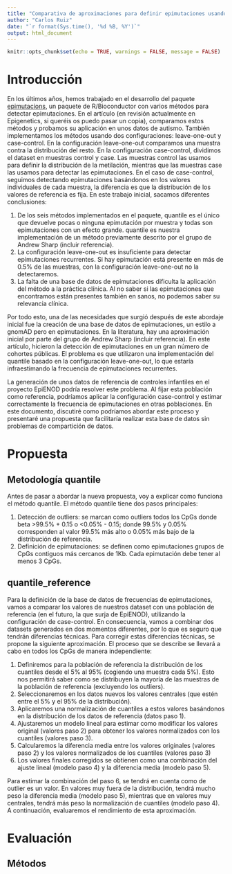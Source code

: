 ```yaml
---
title: "Comparativa de aproximaciones para definir epimutaciones usando datos de referencia"
author: "Carlos Ruiz"
date: "`r format(Sys.time(), '%d %B, %Y')`"
output: html_document
---
```


```r
knitr::opts_chunk$set(echo = TRUE, warnings = FALSE, message = FALSE)
```

# Introducción

En los últimos años, hemos trabajado en el desarrollo del paquete [epimutacions](https://bioconductor.org/packages/release/bioc/html/epimutacions.html), un paquete de R/Bioconductor con varios métodos para detectar epimutaciones. En el artículo (en revisión actualmente en Epigenetics, si queréis os puedo pasar un copia), comparamos estos métodos y probamos su aplicación en unos datos de autismo. También implementamos los métodos usando dos configuraciones: leave-one-out y case-control. En la configuración leave-one-out comparamos una muestra contra la distribución del resto. En la configuración case-control, dividimos el dataset en muestras control y case. Las muestras control las usamos para definir la distribución de la metilación, mientras que las muestras case las usamos para detectar las epimutaciones. En el caso de case-control, seguimos detectando epimutaciones basándonos en los valores individuales de cada muestra, la diferencia es que la distribución de los valores de referencia es fija. En este trabajo inicial, sacamos diferentes conclusiones:

1. De los seis métodos implementados en el paquete, quantile es el único que devuelve pocas o ninguna epimutación por muestra y todas son epimutaciones con un efecto grande. quantile es nuestra implementación de un método previamente descrito por el grupo de Andrew Sharp (incluir referencia).
2. La configuración leave-one-out es insuficiente para detectar epimutaciones recurrentes. Si hay epimutación está presente en más de 0.5% de las muestras, con la configuración leave-one-out no la detectaremos.
3. La falta de una base de datos de epimutaciones dificulta la aplicación del método a la práctica clínica. Al no saber si las epimutaciones que encontramos están presentes también en sanos, no podemos saber su relevancia clínica. 

Por todo esto, una de las necesidades que surgió después de este abordaje inicial fue la creación de una base de datos de epimutaciones, un estilo a gnomAD pero en epimutaciones. En la literatura, hay una aproximación inicial por parte del grupo de Andrew Sharp (incluir referencia). En este artículo, hicieron la detección de epimutaciones en un gran número de cohortes públicas. El problema es que utilizaron una implementación del quantile basado en la configuración leave-one-out, lo que estaría infraestimando la frecuencia de epimutaciones recurrentes. 

La generación de unos datos de referencia de controles infantiles en el proyecto EpiENOD podría resolver este problema. Al fijar esta población como referencia, podríamos aplicar la configuración case-control y estimar correctamente la frecuencia de epimutaciones en otras poblaciones. En este documento, discutiré como podríamos abordar este proceso y presentaré una propuesta que facilitaría realizar esta base de datos sin problemas de compartición de datos.

# Propuesta
## Metodología quantile

Antes de pasar a abordar la nueva propuesta, voy a explicar como funciona el método quantile. El método quantile tiene dos pasos principales:

1. Detección de outliers: se marcan como outliers todos los CpGs donde beta >99.5% + 0.15 o <0.05% - 0.15; donde 99.5% y 0.05% corresponden al valor 99.5% más alto o 0.05% más bajo de la distribución de referencia.
2. Definición de epimutaciones: se definen como epimutaciones grupos de CpGs contiguos más cercanos de 1Kb. Cada epimutación debe tener al menos 3 CpGs.

## quantile_reference

Para la definición de la base de datos de frecuencias de epimutaciones, vamos a comparar los valores de nuestros dataset con una población de referencia (en el futuro, la que surja de EpiENOD), utilizando la configuración de case-control. En consecuencia, vamos a combinar dos datasets generados en dos momentos diferentes, por lo que es seguro que tendrán diferencias técnicas. Para corregir estas diferencias técnicas, se propone la siguiente aproximación. El proceso que se describe se llevará a cabo en todos los CpGs de manera independiente: 

1. Definiremos para la población de referencia la distribución de los cuantiles desde el 5% al 95% (cogiendo una muestra cada 5%). Esto nos permitirá saber como se distribuyen la mayoría de las muestras de la población de referencia (excluyendo los outliers).
2. Seleccionaremos en los datos nuevos los valores centrales (que estén entre el 5% y el 95% de la distribución).
3. Aplicaremos una normalización de cuantiles a estos valores basándonos en la distribución de los datos de referencia (datos paso 1).
4. Ajustaremos un modelo lineal para estimar como modificar los valores original (valores paso 2) para obtener los valores normalizados con los cuantiles (valores paso 3).
5. Calcularemos la diferencia media entre los valores originales (valores paso 2) y los valores normalizados de los cuantiles (valores paso 3)
6. Los valores finales corregidos se obtienen como una combinación del ajuste lineal (modelo paso 4) y la diferencia media (modelo paso 5).

Para estimar la combinación del paso 6, se tendrá en cuenta como de outlier es un valor. En valores muy fuera de la distribución, tendrá mucho peso la diferencia media (modelo paso 5), mientras que en valores muy centrales, tendrá más peso la normalización de cuantiles (modelo paso 4). A continuación, evaluaremos el rendimiento de esta aproximación.

# Evaluación
## Métodos








